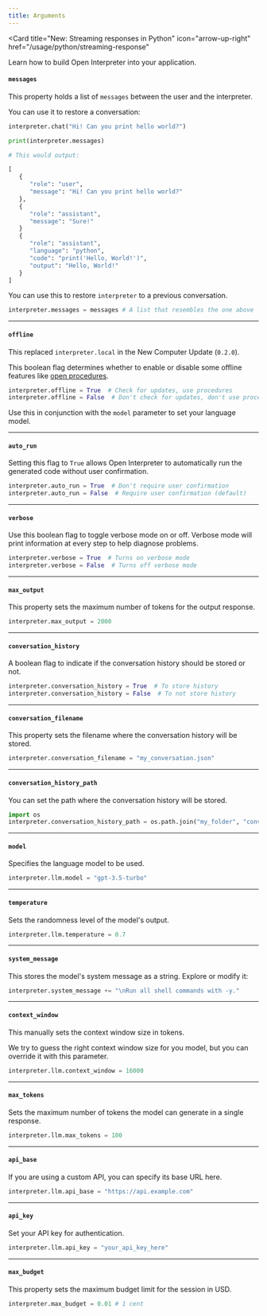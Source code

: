 ```yaml
---
title: Arguments
---
```


<Card
  title="New: Streaming responses in Python"
  icon="arrow-up-right"
  href="/usage/python/streaming-response"
>
  Learn how to build Open Interpreter into your application.
</Card>

#### `messages`

This property holds a list of `messages` between the user and the interpreter.

You can use it to restore a conversation:

```python
interpreter.chat("Hi! Can you print hello world?")

print(interpreter.messages)

# This would output:

[
   {
      "role": "user",
      "message": "Hi! Can you print hello world?"
   },
   {
      "role": "assistant",
      "message": "Sure!"
   }
   {
      "role": "assistant",
      "language": "python",
      "code": "print('Hello, World!')",
      "output": "Hello, World!"
   }
]
```

You can use this to restore `interpreter` to a previous conversation.

```python
interpreter.messages = messages # A list that resembles the one above
```

---

#### `offline`

<Info>This replaced `interpreter.local` in the New Computer Update (`0.2.0`).</Info>

This boolean flag determines whether to enable or disable some offline features like [open procedures](https://open-procedures.replit.app/).

```python
interpreter.offline = True  # Check for updates, use procedures
interpreter.offline = False  # Don't check for updates, don't use procedures
```

Use this in conjunction with the `model` parameter to set your language model.

---

#### `auto_run`

Setting this flag to `True` allows Open Interpreter to automatically run the generated code without user confirmation.

```python
interpreter.auto_run = True  # Don't require user confirmation
interpreter.auto_run = False  # Require user confirmation (default)
```

---

#### `verbose`

Use this boolean flag to toggle verbose mode on or off. Verbose mode will print information at every step to help diagnose problems.

```python
interpreter.verbose = True  # Turns on verbose mode
interpreter.verbose = False  # Turns off verbose mode
```

---

#### `max_output`

This property sets the maximum number of tokens for the output response.

```python
interpreter.max_output = 2000
```

---

#### `conversation_history`

A boolean flag to indicate if the conversation history should be stored or not.

```python
interpreter.conversation_history = True  # To store history
interpreter.conversation_history = False  # To not store history
```

---

#### `conversation_filename`

This property sets the filename where the conversation history will be stored.

```python
interpreter.conversation_filename = "my_conversation.json"
```

---

#### `conversation_history_path`

You can set the path where the conversation history will be stored.

```python
import os
interpreter.conversation_history_path = os.path.join("my_folder", "conversations")
```

---

#### `model`

Specifies the language model to be used.

```python
interpreter.llm.model = "gpt-3.5-turbo"
```

---

#### `temperature`

Sets the randomness level of the model's output.

```python
interpreter.llm.temperature = 0.7
```

---

#### `system_message`

This stores the model's system message as a string. Explore or modify it:

```python
interpreter.system_message += "\nRun all shell commands with -y."
```

---

#### `context_window`

This manually sets the context window size in tokens.

We try to guess the right context window size for you model, but you can override it with this parameter.

```python
interpreter.llm.context_window = 16000
```

---

#### `max_tokens`

Sets the maximum number of tokens the model can generate in a single response.

```python
interpreter.llm.max_tokens = 100
```

---

#### `api_base`

If you are using a custom API, you can specify its base URL here.

```python
interpreter.llm.api_base = "https://api.example.com"
```

---

#### `api_key`

Set your API key for authentication.

```python
interpreter.llm.api_key = "your_api_key_here"
```

---

#### `max_budget`

This property sets the maximum budget limit for the session in USD.

```python
interpreter.max_budget = 0.01 # 1 cent
```
